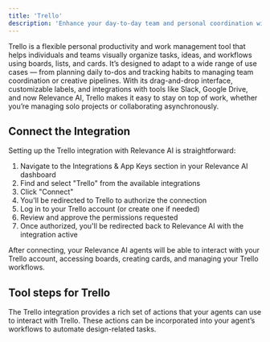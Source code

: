 ```yaml
---
title: 'Trello'
description: 'Enhance your day-to-day team and personal coordination with the Trello integration for Relevance AI.'
---
```


Trello is a flexible personal productivity and work management tool that helps individuals and teams visually organize tasks, ideas, and workflows using boards, lists, and cards. It’s designed to adapt to a wide range of use cases — from planning daily to-dos and tracking habits to managing team coordination or creative pipelines. With its drag-and-drop interface, customizable labels, and integrations with tools like Slack, Google Drive, and now Relevance AI, Trello makes it easy to stay on top of work, whether you’re managing solo projects or collaborating asynchronously.

## Connect the Integration

Setting up the Trello integration with Relevance AI is straightforward:

1. Navigate to the Integrations & App Keys section in your Relevance AI dashboard
2. Find and select "Trello" from the available integrations
3. Click "Connect"
4. You'll be redirected to Trello to authorize the connection
5. Log in to your Trello account (or create one if needed)
6. Review and approve the permissions requested
7. Once authorized, you'll be redirected back to Relevance AI with the integration active

After connecting, your Relevance AI agents will be able to interact with your Trello account, accessing boards, creating cards, and managing your Trello workflows.

## Tool steps for Trello

The Trello integration provides a rich set of actions that your agents can use to interact with Trello. These actions can be incorporated into your agent’s workflows to automate design-related tasks.

<Snippet file="components/integrations/trello-tool-steps.mdx"/>